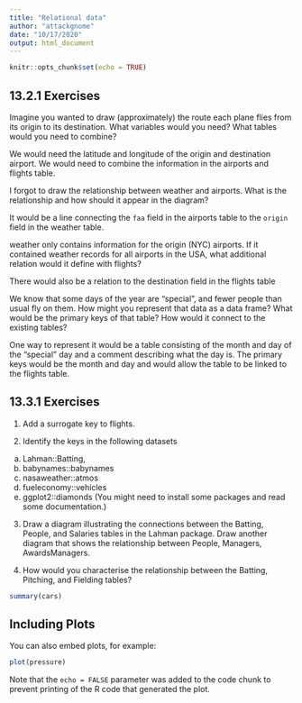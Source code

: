 ```yaml
---
title: "Relational data"
author: "attackgnome"
date: "10/17/2020"
output: html_document
---
```


```r
knitr::opts_chunk$set(echo = TRUE)
```

## 13.2.1 Exercises

Imagine you wanted to draw (approximately) the route each plane flies from its origin to its destination. What variables would you need? What tables would you need to combine?

  We would need the latitude and longitude of the origin and destination airport. We would need to combine the information in the airports and flights table.

I forgot to draw the relationship between weather and airports. What is the relationship and how should it appear in the diagram?

  It would be a line connecting the `faa` field in the airports table to the `origin` field in the weather table.

weather only contains information for the origin (NYC) airports. If it contained weather records for all airports in the USA, what additional relation would it define with flights?

  There would also be a relation to the destination field in the flights table

We know that some days of the year are “special”, and fewer people than usual fly on them. How might you represent that data as a data frame? What would be the primary keys of that table? How would it connect to the existing tables?

  One way to represent it would be a table consisting of the month and day of the "special" day and a comment describing what the day is. The primary keys would be the month and day and would allow the table to be linked to the flights table.
  
  
## 13.3.1 Exercises
1. Add a surrogate key to flights.

2. Identify the keys in the following datasets
  a. Lahman::Batting,
  b. babynames::babynames
  c. nasaweather::atmos
  d. fueleconomy::vehicles
  e. ggplot2::diamonds
  (You might need to install some packages and read some documentation.)

3. Draw a diagram illustrating the connections between the Batting, People, and Salaries tables in the Lahman package. Draw another diagram that shows the relationship between People, Managers, AwardsManagers.

4. How would you characterise the relationship between the Batting, Pitching, and Fielding tables?  

```r
summary(cars)
```

## Including Plots

You can also embed plots, for example:

```r
plot(pressure)
```

Note that the `echo = FALSE` parameter was added to the code chunk to prevent printing of the R code that generated the plot.
